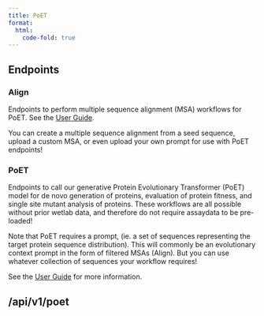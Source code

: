 ```yaml
---
title: PoET
format:
  html:
    code-fold: true
---
```


## Endpoints

### Align
Endpoints to perform multiple sequence alignment (MSA) workflows for PoET. See the <a href="https://docs.openprotein.ai/" rel="noreferrer" target="_blank">User Guide</a>.

You can create a multiple sequence alignment from a seed sequence, upload a custom MSA, or even upload your own prompt for use with PoET endpoints!

### PoET

Endpoints to call our generative Protein Evolutionary Transformer (PoET) model for de novo generation of proteins, evaluation of protein fitness, and single site mutant analysis of proteins. These workflows are all possible without prior wetlab data, and therefore do not require assaydata to be pre-loaded!

Note that PoET requires a prompt, (ie. a set of sequences representing the target protein sequence distribution). This will commonly be an evolutionary context prompt in the form of filtered MSAs (Align). But you can use whatever collection of sequences your workflow requires!

See the <a href="https://docs.openprotein.ai/" rel="noreferrer" target="_blank">User Guide</a> for more information.

## /api/v1/poet

```{=html}
<script src="https://unpkg.com/swagger-ui-dist@5.1/swagger-ui-bundle.js"></script>
<script>
  window.onload = function() {
    const ui = SwaggerUIBundle({
      url: "https://dev.api.openprotein.ai/api/v1/poet/openapi.json",
      dom_id: "#swagger-ui",
      config: {
        deepLinking: true,
        tagsSorter: "alpha",
        docExpansion: "list",
      },
      requestInterceptor: (request) => {
        if (!request.url.includes("openapi.json")) {
          // Modify the request URL for other endpoints
          request.url = "https://dev.api.openprotein.ai" + request.url;
        }
        return request;
      },
    });
  };
</script>

<link rel="stylesheet" href="css/swagger-ui.css">
<div id="swagger-ui"></div>
```

